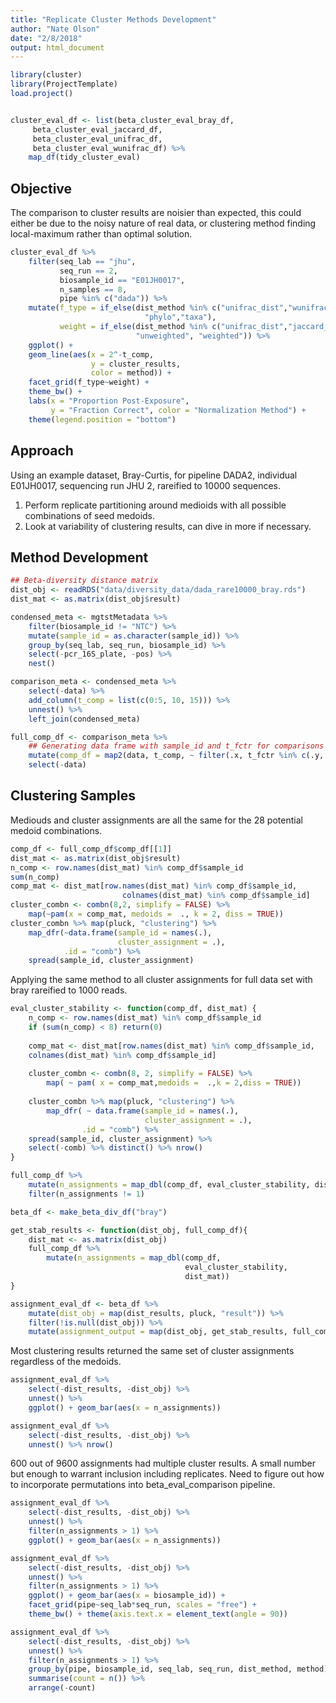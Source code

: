 ```yaml
---
title: "Replicate Cluster Methods Development"
author: "Nate Olson"
date: "2/8/2018"
output: html_document
---
```

```r
library(cluster)
library(ProjectTemplate)
load.project()


cluster_eval_df <- list(beta_cluster_eval_bray_df, 
     beta_cluster_eval_jaccard_df, 
     beta_cluster_eval_unifrac_df, 
     beta_cluster_eval_wunifrac_df) %>% 
    map_df(tidy_cluster_eval)
```

## Objective  
The comparison to cluster results are noisier than expected, this could either be due to the noisy nature of real data, or clustering method finding local-maximum rather than optimal solution. 

```r
cluster_eval_df %>% 
    filter(seq_lab == "jhu", 
           seq_run == 2, 
           biosample_id == "E01JH0017",
           n_samples == 8,
           pipe %in% c("dada")) %>% 
    mutate(f_type = if_else(dist_method %in% c("unifrac_dist","wunifrac_dist"), 
                              "phylo","taxa"),
           weight = if_else(dist_method %in% c("unifrac_dist","jaccard_dist"),
                            "unweighted", "weighted")) %>% 
    ggplot() + 
    geom_line(aes(x = 2^-t_comp, 
                  y = cluster_results, 
                  color = method)) + 
    facet_grid(f_type~weight) + 
    theme_bw() + 
    labs(x = "Proportion Post-Exposure", 
         y = "Fraction Correct", color = "Normalization Method") + 
    theme(legend.position = "bottom")
```


## Approach
Using an example dataset, Bray-Curtis, for pipeline DADA2, individual E01JH0017, sequencing run JHU 2, rareified to 10000 sequences.   

1. Perform replicate partitioning around medioids with all possible combinations of seed medoids.
1. Look at variability of clustering results, can dive in more if necessary. 


## Method Development
```r
## Beta-diversity distance matrix
dist_obj <- readRDS("data/diversity_data/dada_rare10000_bray.rds")
dist_mat <- as.matrix(dist_obj$result)
```

```r
condensed_meta <- mgtstMetadata %>%
    filter(biosample_id != "NTC") %>%
    mutate(sample_id = as.character(sample_id)) %>%
    group_by(seq_lab, seq_run, biosample_id) %>%
    select(-pcr_16S_plate, -pos) %>%
    nest()

comparison_meta <- condensed_meta %>%
    select(-data) %>%
    add_column(t_comp = list(c(0:5, 10, 15))) %>%
    unnest() %>%
    left_join(condensed_meta)

full_comp_df <- comparison_meta %>%
    ## Generating data frame with sample_id and t_fctr for comparisons to perform
    mutate(comp_df = map2(data, t_comp, ~ filter(.x, t_fctr %in% c(.y, 20)))) %>%
    select(-data)
```

## Clustering Samples  
Mediouds and cluster assignments are all the same for the 28 potential medoid combinations. 

```r
comp_df <- full_comp_df$comp_df[[1]]
dist_mat <- as.matrix(dist_obj$result)
n_comp <- row.names(dist_mat) %in% comp_df$sample_id
sum(n_comp)
comp_mat <- dist_mat[row.names(dist_mat) %in% comp_df$sample_id,
                         colnames(dist_mat) %in% comp_df$sample_id]
cluster_combn <- combn(8,2, simplify = FALSE) %>% 
    map(~pam(x = comp_mat, medoids =  ., k = 2, diss = TRUE))
cluster_combn %>% map(pluck, "clustering") %>% 
    map_dfr(~data.frame(sample_id = names(.), 
                        cluster_assignment = .), 
            .id = "comb") %>% 
    spread(sample_id, cluster_assignment)
```

Applying the same method to all cluster assignments for full data set with bray rareified to 1000 reads. 


```r
eval_cluster_stability <- function(comp_df, dist_mat) {
    n_comp <- row.names(dist_mat) %in% comp_df$sample_id
    if (sum(n_comp) < 8) return(0)
    
    comp_mat <- dist_mat[row.names(dist_mat) %in% comp_df$sample_id,
    colnames(dist_mat) %in% comp_df$sample_id]
    
    cluster_combn <- combn(8, 2, simplify = FALSE) %>%
        map( ~ pam( x = comp_mat,medoids =  .,k = 2,diss = TRUE))
    
    cluster_combn %>% map(pluck, "clustering") %>%
        map_dfr( ~ data.frame(sample_id = names(.),
                              cluster_assignment = .),
                .id = "comb") %>%
    spread(sample_id, cluster_assignment) %>% 
    select(-comb) %>% distinct() %>% nrow()
}
```

```r
full_comp_df %>% 
    mutate(n_assignments = map_dbl(comp_df, eval_cluster_stability, dist_mat)) %>% 
    filter(n_assignments != 1)
```

```r
beta_df <- make_beta_div_df("bray")

get_stab_results <- function(dist_obj, full_comp_df){
    dist_mat <- as.matrix(dist_obj)
    full_comp_df %>% 
        mutate(n_assignments = map_dbl(comp_df, 
                                       eval_cluster_stability, 
                                       dist_mat))
}

assignment_eval_df <- beta_df %>% 
    mutate(dist_obj = map(dist_results, pluck, "result")) %>%
    filter(!is.null(dist_obj)) %>%
    mutate(assignment_output = map(dist_obj, get_stab_results, full_comp_df))
```

Most clustering results returned the same set of cluster assignments regardless of the medoids. 
```r
assignment_eval_df %>% 
    select(-dist_results, -dist_obj) %>% 
    unnest() %>% 
    ggplot() + geom_bar(aes(x = n_assignments))
```

```r
assignment_eval_df %>% 
    select(-dist_results, -dist_obj) %>% 
    unnest() %>% nrow()
```
600 out of 9600 assignments had multiple cluster results. 
A small number but enough to warrant inclusion including replicates. 
Need to figure out how to incorporate permutations into beta_eval_comparison pipeline. 

```r
assignment_eval_df %>% 
    select(-dist_results, -dist_obj) %>% 
    unnest() %>% 
    filter(n_assignments > 1) %>% 
    ggplot() + geom_bar(aes(x = n_assignments))
```


```r
assignment_eval_df %>% 
    select(-dist_results, -dist_obj) %>% 
    unnest() %>% 
    filter(n_assignments > 1) %>% 
    ggplot() + geom_bar(aes(x = biosample_id)) + 
    facet_grid(pipe~seq_lab*seq_run, scales = "free") + 
    theme_bw() + theme(axis.text.x = element_text(angle = 90))
```

```r
assignment_eval_df %>% 
    select(-dist_results, -dist_obj) %>% 
    unnest() %>% 
    filter(n_assignments > 1) %>% 
    group_by(pipe, biosample_id, seq_lab, seq_run, dist_method, method) %>% 
    summarise(count = n()) %>% 
    arrange(-count)
```

